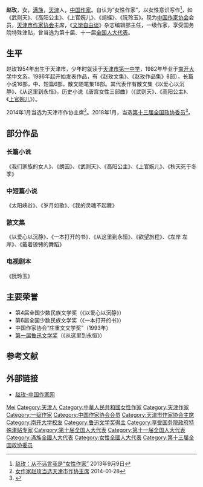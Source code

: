 {{Infobox writer 
| name         = 赵玫
| image        = 
| imagesize    = 
| caption      = 
| pseudonym    = 
| zi           = 
| hao          = 
| birthname    = 
| birthdate    ={{Birth year and age|1954}}
| birthplace   = 
| deathdate    = 
| deathplace   = 
| occupation   = [[作家|作家]]
| nationality  = {{PRC}}
| period       = 1986年-至今
| genre        = 
| subject      = 
| movement     = 
| notableworks = 
| spouse       = 
| partner      = 
| children     = 
| relatives    = 
| influences   = 
| influenced   = 
| awards       = 
| signature    = 
| website      = http://blog.sina.com.cn/zhaomei 
}}
'''赵玫'''{{BD|1954年|catIdx=Z赵}}，女，[[满族|满族]]，[[天津|天津]]人，[[中华人民共和国|中国]][[作家|作家]]。自认为“女性作家”，以女性意识写作<ref>[http://www.cdrb.com.cn/html/2013-09/09/content_1919486.htm 赵玫：从不讳言我是“女性作家” ] {{Wayback|url=http://www.cdrb.com.cn/html/2013-09/09/content_1919486.htm |date=20140307204910 }}2013年9月9日</ref>，如《武则天》、《高阳公主》、《上官婉儿》、《胡蝶》、《阮玲玉》。现为[[中国作家协会|中国作家协会]]会员，[[天津市作家协会|天津市作家协会]]主席，《[[文学自由谈|文学自由谈]]》杂志编辑部主任，一级作家，享受国务院特殊津贴，曾当选为第十届、十一届[[全国人大代表|全国人大代表]]。

== 生平 ==
赵玫1954年出生于天津市，少年时就读于[[天津市第一中学|天津市第一中学]]，1982年毕业于[[南开大学|南开大学]]中文系。1986年起开始发表作品，有《赵玫文集》、《赵玫作品集》8部），长篇小说16部，中、短篇6部，散文随笔集18部。其代表作有散文集《以爱心以沉静》、《从这里到永恒》，历史小说《唐宫女性三部曲》（《武则天》、《高阳公主》、《[[上官婉儿_(小说)|上官婉儿]]》）。

2014年1月当选为天津市作协主席<ref>[http://news.163.com/14/0128/16/9JMK9FQR00014JB5.html 女作家赵玫当选天津市作协主席] {{Wayback|url=http://news.163.com/14/0128/16/9JMK9FQR00014JB5.html |date=20190822204422 }}2014-01-28</ref>。2018年1月，当选[[中国人民政治协商会议第十三届全国委员会委员名单|第十三届全国政协委员]]<ref>{{Cite web|url=http://sports.163.com/18/0126/06/D92BRKK400051C89.html|title=中国人民政治协商会议第十三届全国委员会委员名单|accessdate=2018-01-26|last=|work=网易|archive-url=https://web.archive.org/web/20180127143232/http://sports.163.com/18/0126/06/D92BRKK400051C89.html|archive-date=2018-01-27|dead-url=yes}}</ref>。

== 部分作品 ==
=== 长篇小说 ===
《我们家族的女人》、《朗园》、《武则天》、《高阳公主》、《上官婉儿》、《秋天死于冬季》

=== 中短篇小说 ===
《太阳峡谷》、《岁月如歌》、《我的灵魂不起舞》

=== 散文集 ===
《以爱心以沉静》、《一本打开的书》、《从这里到永恒》、《欲望旅程》、《左岸 左岸》、《戴着镣铐的舞蹈》

=== 电视剧本 ===
《阮玲玉》

== 主要荣誉 ==
* 第4届全国少数民族文学奖（《以爱心以沉静》）
* 第6届全国少数民族文学奖（《一本打开的书》）
* 中国作家协会“庄重文文学奖”（1993年）
* [[第一届鲁迅文学奖|第一届鲁迅文学奖]]（《从这里到永恒》）

== 参考文献 ==
{{reflist}}

== 外部链接 ==
* [http://www.chinawriter.com.cn/fwzj/writer/93.shtml 赵玫-中国作家网] {{Wayback|url=http://www.chinawriter.com.cn/fwzj/writer/93.shtml |date=20190829002945 }}

{{庄重文文学奖}}
{{Navboxes 
| title  = 赵玫在[[中国作家协会|中国作家协会]]的职务
| list1  =
{{中国作家协会第七届全国委员会}}
{{中国作家协会第八届全国委员会}}
{{中国作家协会第九届全国委员会}}
}}

{{Authority control}}
{{DEFAULTSORT:Zhao mei}}
[[Category:赵姓|Mei]]
[[Category:天津人|Category:天津人]]
[[Category:中華人民共和國女性作家|Category:中華人民共和國女性作家]]
[[Category:天津作家|Category:天津作家]]
[[Category:一级作家|Category:一级作家]]
[[Category:中国作家协会会员|Category:中国作家协会会员]]
[[Category:天津市作家协会主席|Category:天津市作家协会主席]]
[[Category:南开大学校友|Category:南开大学校友]]
[[Category:鲁迅文学奖得主|Category:鲁迅文学奖得主]]
[[Category:享受国务院政府特殊津贴专家|Category:享受国务院政府特殊津贴专家]]
[[Category:第十届全国人大代表|Category:第十届全国人大代表]]
[[Category:第十一届全国人大代表|Category:第十一届全国人大代表]]
[[Category:滿族全國人大代表|Category:滿族全國人大代表]]
[[Category:女性全國人大代表|Category:女性全國人大代表]]
[[Category:第十三届全国政协委员|Category:第十三届全国政协委员]]